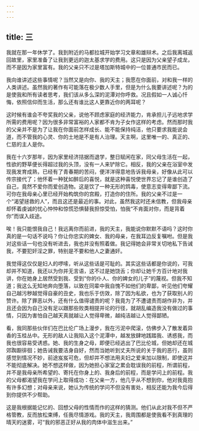 ```yaml
---
---
---
```

title: 三
---

我就在那一年休学了。我到附近的马都拉城开始学习文章和雄辩术。之后我离城返回故里，家里准备了让我到更远的迦太基求学的费用。这只是因为父亲望子成龙，而不是因为家里富有。我的父亲只不过是塔加斯特城中的一位普通市民而已。

我向谁讲述这些事情呢？当然又是向你、我的天主；我愿在你面前，对和我一样的人类讲述。虽然我的著作有可能落在极少数人手里，但是为什么我要讲述呢？为的是使我和所有读者思考，我们该从多么深的泥潭对你呼救。况且假如一人诚心忏悔，依照信仰而生活，那么还有谁比这人更靠近你的两耳呢？

这时候有谁会不夸奖我的父亲，说他不顾虑家庭的经济能力，肯承担儿子远地求学所需的费用呢？因为很多非常富裕的人家都不肯为子女作这样的考虑。然而那时我的父亲并不是为了让我在你面前怎样成长、能不能保持纯洁，他只要求我能说会道，而不管我的心灵、你的土地是不是有人治理。天主啊，这里唯一的、真正的、仁慈的主人是你。

我在十六岁那年，因为家里经济拮据而退学，整日赋闲在家，同父母生活在一起，性欲的野草便长得超过我的头顶，没有一人来铲除它。相反，我的父亲在浴室中发现我发育成熟，已经有了青春期的苦闷，便洋洋得意地告诉我母亲，好像从此可以传宗接代了；他怀着一种犹如醉后的喜悦，就是这种喜悦使世界忘记了是谁创造了自己，竟然不爱你而爱创造物。这是饮了一种无形的鸩毒，使意志变得卑鄙下流。可你在我母亲心里已经开始构筑你的宫殿，打造你的住所。我的父亲不过是一个“渴望拯救的人”，而且这还是最近的事。对此，虽然我这时还未信教，但我母亲却怀着虔诚的忧心忡忡和惊慌恐惧替我担惊受怕，怕我“不肯面对你，而是背着你”而误入歧途。

唉！我只能恨我自己！我远离你而前进，我的天主，我能说你默默不语吗？这时你真的是一句话不说吗？你让你忠实的婢女、我的母亲，在我耳边反复嘱咐。但是我对这些话一句也没有听进去，我也并没有照着做。我记得她会非常关切地私下告诫我，不要犯奸淫之罪，特别是不要和他人之妻通奸。

我觉得这仅仅是妇人的啰嗦，听从这些话是可耻的。其实这些话都是你说的，可我却并不知道，我还以为你并无言语，这不过是她饶舌；你却让她千方百计地对我讲，你在她身上居然受到我、受到“你的仆人、你的婢女的儿子”的蔑视。但我不知道；我这么无知地奔向堕落，以致在同辈中我自愧不如他们的卑鄙，听见他们夸耀自己越污秽越觉得自豪的丑史，我也乐于仿效，除了因为私欲，也为了获取别人的赞许。除了罪恶以外，还有什么值得谴责的呢？我竟为了不遭谴责而胡作非为，并且还会因为自己没有足以跟那些败类相提并论的行径，就胡乱编造我没有做过的事情，只因为害怕自己越天真就越让人觉得卑微，越纯洁越让人觉得鄙陋。

看，我同那些伙伴们在巴比伦广场上漫步，我在污泥中爬滚，仿佛步入了散发着异香的玉桂丛中。无形的敌人让我陷入这个泥潭中，越发放肆地践踏我、诱惑我，而我也很容易受诱惑。她、我的生身之母，即便已经逃出了巴比伦城，但她却还在城郊踟蹰徘徊；她告诫我要洁身自好，然而当她听到丈夫所说的关于我的恶行，虽则感觉到情况不妙，前途岌岌可危，但却并不想法用夫妇之爱来加以限制，即使这并不能彻底解决。她不想这样做，因为她担心家室之累会耽误我的前程，所谓前程，并不是我母亲所希望的、寄托在你身上的、我身后的前程，而是学问上的前程。我的父母都渴望我在学问上取得成功：在父亲一方，他几乎从不想到你，他对我竟抱有许多幻想；对母亲来说，她认为传统的学问不但没有害处，相反还能为我今后得到你提供不少帮助。

这是我根据能记忆的、回想父母的性情而作的这样的猜测。他们从此对我不但不严格管教，反而放松束缚，任我尽情游戏。我的天主，我周围都是使我看不到真理的晴天的迷雾，可“我的邪恶正好从我的肉体中滋生出来。”